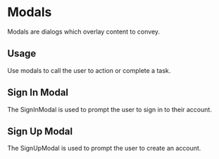 
<Meta title="Design System|Modals" component={ContentModal} />

# Modals

Modals are dialogs which overlay content to convey.

## Usage

Use modals to call the user to action or complete a task.

## Sign In Modal

The SignInModal is used to prompt the user to sign in to their account.

<Preview withToolbar>
  <Story name="smallModal">
    <ContentModal useSmallModal={boolean("Show small modal", true)} />
  </Story>
</Preview>

## Sign Up Modal

The SignUpModal is used to prompt the user to create an account.

<Preview withToolbar>
  <Story name="largeModal">
    <LargeContentModal useLargeModal={boolean("Show large modal", true)} />
  </Story>
</Preview>
